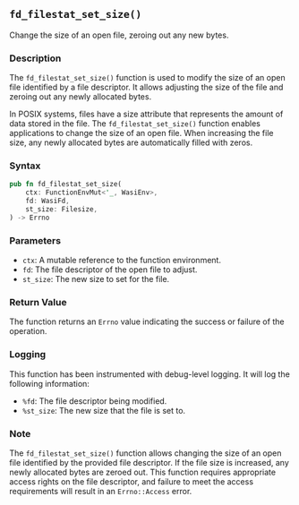 ## `fd_filestat_set_size()`

Change the size of an open file, zeroing out any new bytes.

### Description

The `fd_filestat_set_size()` function is used to modify the size of an open file identified by a file descriptor. It allows adjusting the size of the file and zeroing out any newly allocated bytes.

In POSIX systems, files have a size attribute that represents the amount of data stored in the file. The `fd_filestat_set_size()` function enables applications to change the size of an open file. When increasing the file size, any newly allocated bytes are automatically filled with zeros.

### Syntax

```rust
pub fn fd_filestat_set_size(
    ctx: FunctionEnvMut<'_, WasiEnv>,
    fd: WasiFd,
    st_size: Filesize,
) -> Errno
```

### Parameters

- `ctx`: A mutable reference to the function environment.
- `fd`: The file descriptor of the open file to adjust.
- `st_size`: The new size to set for the file.

### Return Value

The function returns an `Errno` value indicating the success or failure of the operation.

### Logging

This function has been instrumented with debug-level logging. It will log the following information:

- `%fd`: The file descriptor being modified.
- `%st_size`: The new size that the file is set to.

### Note

The `fd_filestat_set_size()` function allows changing the size of an open file identified by the provided file descriptor. If the file size is increased, any newly allocated bytes are zeroed out. This function requires appropriate access rights on the file descriptor, and failure to meet the access requirements will result in an `Errno::Access` error.
